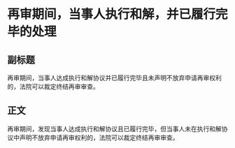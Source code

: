 # 再审期间，当事人执行和解，并已履行完毕的处理
## 副标题
再审期间，当事人达成执行和解协议并已履行完毕且未声明不放弃申请再审权利的，法院可以裁定终结再审审查。
## 正文
再审期间，发现当事人达成执行和解协议且已履行完毕，但当事人未在执行和解协议中声明不放弃申请再审权利的，法院可以裁定终结再审审查。